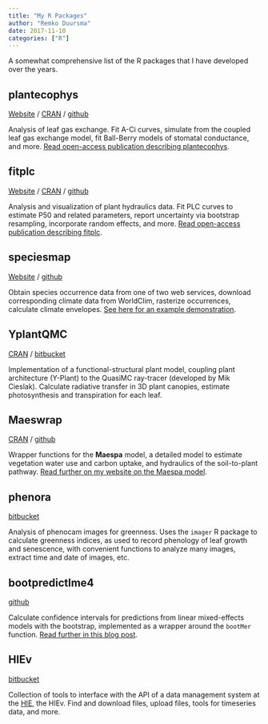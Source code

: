 ```yaml
---
title: "My R Packages"
author: "Remko Duursma"
date: 2017-11-10
categories: ["R"]
---
```


A somewhat comprehensive list of the R packages that I have developed over the years.


## plantecophys

[Website](https://remkoduursma.github.io/plantecophys) / [CRAN](https://cran.r-project.org/package=plantecophys) / [github](https://github.com/RemkoDuursma/plantecophys)

Analysis of leaf gas exchange. Fit A-Ci curves, simulate from the coupled leaf gas exchange model, fit Ball-Berry models of stomatal conductance, and more. [Read open-access publication describing plantecophys](http://journals.plos.org/plosone/article?id=10.1371/journal.pone.0143346).

## fitplc

[Website](https://remkoduursma.github.io/fitplc) / [CRAN](https://cran.r-project.org/package=fitplc) / [github](https://github.com/RemkoDuursma/fitplc)

Analysis and visualization of plant hydraulics data. Fit PLC curves to estimate P50 and related parameters, report uncertainty via bootstrap resampling, incorporate random effects, and more. [Read open-access publication describing fitplc](http://jplanthydro.org/article/view/1541).

## speciesmap

[Website](https://remkoduursma.github.io/speciesmap) / [github](https://github.com/RemkoDuursma/speciesmap)

Obtain species occurrence data from one of two web services, download corresponding climate data from WorldClim, rasterize occurrences, calculate climate envelopes. [See here for an example demonstration](https://remkoduursma.github.io/speciesmap/articles/Using_speciesmap.html).

## YplantQMC

[CRAN](https://cran.r-project.org/package=YplantQMC) / [bitbucket](https://www.bitbucket.org/RemkoDuursma/YplantQMC)

Implementation of a functional-structural plant model, coupling plant architecture (Y-Plant) to the QuasiMC ray-tracer (developed by Mik Cieslak). Calculate radiative transfer in 3D plant canopies, estimate photosynthesis and transpiration for each leaf.

## Maeswrap

[CRAN](https://cran.r-project.org/package=Maeswrap) / [github](https://github.com/RemkoDuursma/Maeswrap)

Wrapper functions for the **Maespa** model, a detailed model to estimate vegetation water use and carbon uptake, and hydraulics of the soil-to-plant pathway. [Read further on my website on the Maespa model](https://maespa.github.io).

## phenora

[bitbucket](https://www.bitbucket.org/RemkoDuursma/phenora)

Analysis of phenocam images for greenness. Uses the `imager` R package to calculate greenness indices, as used to record phenology of leaf growth and senescence, with convenient functions to analyze many images, extract time and date of images, etc.

## bootpredictlme4

[github](https://github.com/remkoDuursma/bootpredictlme4)

Calculate confidence intervals for predictions from linear mixed-effects models with the bootstrap, implemented as a wrapper around the `bootMer` function. [Read further in this blog post](http://www.remkoduursma.com/post/2017-06-15-bootpredictlme4/).

## HIEv

[bitbucket](https://www.bitbucket.org/RemkoDuursma/HIEv)

Collection of tools to interface with the API of a data management system at the [HIE](https://www.westernsydney.edu.au/hie), the HIEv. Find and download files, upload files, tools for timeseries data, and more. 













